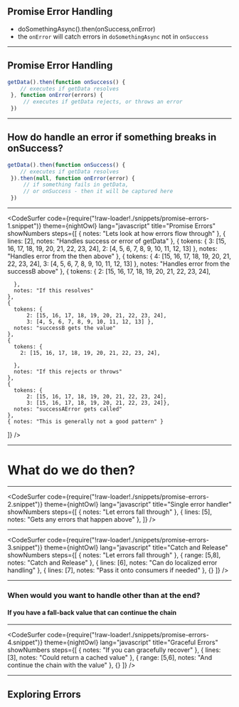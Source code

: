 
## Promise Error Handling 

* doSomethingAsync().then(onSuccess,onError)
* the `onError` will catch errors in `doSomethingAsync` not in `onSuccess`

---

## Promise Error Handling

```javascript
getData().then(function onSuccess() {
    // executes if getData resolves
 }, function onError(errors) { 
     // executes if getData rejects, or throws an error
 })
```

---

## How do handle an error if something breaks in onSuccess?

```javascript
getData().then(function onSuccess() {
    // executes if getData resolves
 }).then(null, function onError(error) {
     // if something fails in getData,
     // or onSuccess - then it will be captured here
 })
```
---

<CodeSurfer
  code={require("!raw-loader!./snippets/promise-errors-1.snippet")}
  theme={nightOwl}
  lang="javascript"
  title="Promise Errors"
  showNumbers
  steps={[
    { notes: "Lets look at how errors flow through" },
    { lines: [2], notes: "Handles success or error of getData" },
    {
      tokens: {
        3: [15, 16, 17, 18, 19, 20, 21, 22, 23, 24],
        2: [4, 5, 6, 7, 8, 9, 10, 11, 12, 13]
      },
      notes: "Handles error from the then above"
    },
    {
      tokens: {
        4: [15, 16, 17, 18, 19, 20, 21, 22, 23, 24],
        3: [4, 5, 6, 7, 8, 9, 10, 11, 12, 13]
      },
      notes: "Handles error from the successB above"
    },
    {
      tokens: {
        2: [15, 16, 17, 18, 19, 20, 21, 22, 23, 24],
       
      },
      notes: "If this resolves"
    },
    {
      tokens: { 
          2: [15, 16, 17, 18, 19, 20, 21, 22, 23, 24],
          3: [4, 5, 6, 7, 8, 9, 10, 11, 12, 13] },
      notes: "successB gets the value"
    },
    {
      tokens: {
        2: [15, 16, 17, 18, 19, 20, 21, 22, 23, 24],
       
      },
      notes: "If this rejects or throws"
    },
    {
      tokens: { 
          2: [15, 16, 17, 18, 19, 20, 21, 22, 23, 24],
          3: [15, 16, 17, 18, 19, 20, 21, 22, 23, 24]},
      notes: "successAError gets called"
    },
    { notes: "This is generally not a good pattern" }
  ]}
/>

---

# What do we do then?

---
<CodeSurfer
  code={require("!raw-loader!./snippets/promise-errors-2.snippet")}
  theme={nightOwl}
  lang="javascript"
  title="Single error handler"
  showNumbers
  steps={[
    { notes: "Let errors fall through" },
    { lines: [5], notes: "Gets any errors that happen above" },
  ]}
/>

---

<CodeSurfer
  code={require("!raw-loader!./snippets/promise-errors-3.snippet")}
  theme={nightOwl}
  lang="javascript"
  title="Catch and Release"
  showNumbers
  steps={[
    { notes: "Let errors fall through" },
    { range: [5,8], notes: "Catch and Release" },
    { lines: [6], notes: "Can do localized error handling" },
    { lines: [7], notes: "Pass it onto consumers if needed" },
    {}
  ]}
/>

---
### When would you want to handle other than at the end?

#### If you have a fall-back value that can continue the chain

---
<CodeSurfer
  code={require("!raw-loader!./snippets/promise-errors-4.snippet")}
  theme={nightOwl}
  lang="javascript"
  title="Graceful Errors"
  showNumbers
  steps={[
    { notes: "If you can gracefully recover" },
    { lines: [3], notes: "Could return a cached value" },
    { range: [5,6], notes: "And continue the chain with the value" },
    {}
  ]}
/>

---

## Exploring Errors

<ReplIt src="https://repl.it/@e_schultz/Promise-Error-Handling-start?lite=true"/>